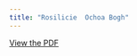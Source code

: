 ```yaml
---
title: "Rosilicie  Ochoa Bogh"
---
```


[View the PDF](../files/pdfs/role_profiles/senators/district_19_profile.pdf)